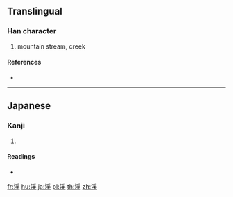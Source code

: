 {{also|溪}}
==Translingual==

===Han character===
{{Han char|rn=85|rad=水|as=08|sn=11|four=|canj=EBQO|ids=⿰氵⿱爫夫}}

# mountain stream, creek

====References====
* {{Han ref|kx=0633.371|hdz=31654.021|uh=6E13|ud=28179}}

----

==Japanese==

===Kanji===
{{ja-kanji|grade=c|rs=水08}}

# {{defn|lang=ja|sort=水08}}

====Readings====
* {{ja-readings|on=[[けい]] (kei)|kun=[[たに]] (tani)}}

[[fr:渓]]
[[hu:渓]]
[[ja:渓]]
[[pl:渓]]
[[th:渓]]
[[zh:渓]]